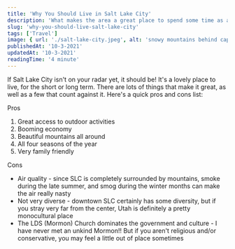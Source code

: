 ```yaml
---
title: 'Why You Should Live in Salt Lake City'
description: 'What makes the area a great place to spend some time as a digital nomad, or as anyone that enjoys the outdoors!'
slug: 'why-you-should-live-salt-lake-city'
tags: ['Travel']
image: { url: './salt-lake-city.jpeg', alt: 'snowy mountains behind capitol buildings' }
publishedAt: '10-3-2021'
updatedAt: '10-3-2021'
readingTime: '4 minute'
---
```


If Salt Lake City isn't on your radar yet, it should be! It's a lovely place to live, for the short or long term. There are lots of things that make it great, as well as a few that count against it. Here's a quick pros and cons list:

Pros

1. Great access to outdoor activities
2. Booming economy
3. Beautiful mountains all around
4. All four seasons of the year
5. Very family friendly

Cons

- Air quality - since SLC is completely surrounded by mountains, smoke during the late summer, and smog during the winter months can make the air really nasty
- Not very diverse - downtown SLC certainly has some diversity, but if you stray very far from the center, Utah is definitely a pretty monocultural place
- The LDS (Mormon) Church dominates the government and culture - I have never met an unkind Mormon!! But if you aren't religious and/or conservative, you may feel a little out of place sometimes
